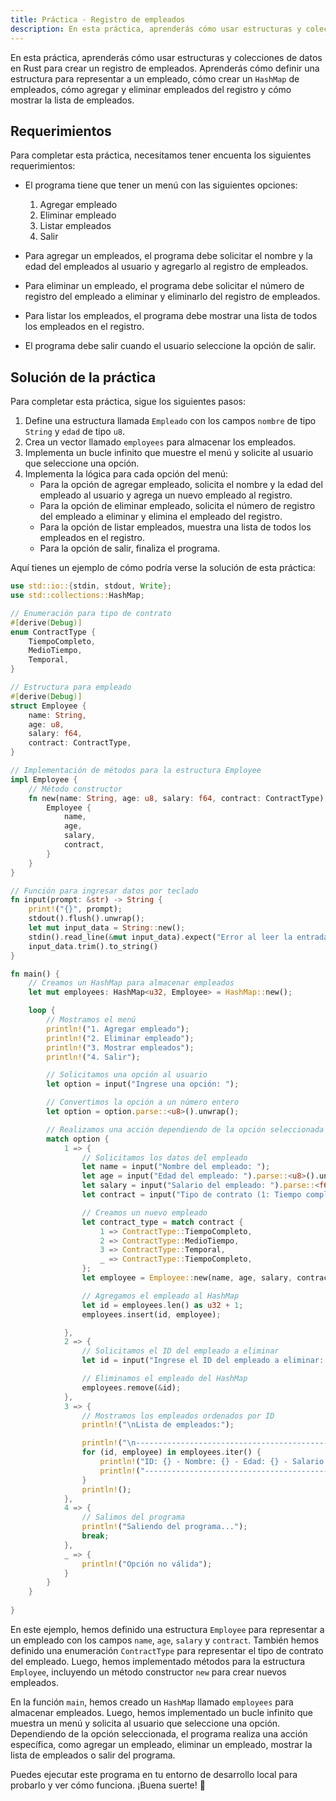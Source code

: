 ```yaml
---
title: Práctica - Registro de empleados
description: En esta práctica, aprenderás cómo usar estructuras y colecciones de datos en Rust para crear un registro de empleados. Aprenderás cómo definir una estructura para representar a un empleado, cómo crear un HashMap de empleados, cómo agregar y eliminar empleados del registro y cómo mostrar la lista de empleados.
---
```


En esta práctica, aprenderás cómo usar estructuras y colecciones de datos en Rust para crear un registro de empleados. Aprenderás cómo definir una estructura para representar a un empleado, cómo crear un `HashMap` de empleados, cómo agregar y eliminar empleados del registro y cómo mostrar la lista de empleados.

## Requerimientos

Para completar esta práctica, necesitamos tener encuenta los siguientes requerimientos:

- El programa tiene que tener un menú con las siguientes opciones:
  1. Agregar empleado
  2. Eliminar empleado
  3. Listar empleados
  4. Salir

- Para agregar un empleados, el programa debe solicitar el nombre y la edad del empleados al usuario y agregarlo al registro de empleados.

- Para eliminar un empleado, el programa debe solicitar el número de registro del empleado a eliminar y eliminarlo del registro de empleados.

- Para listar los empleados, el programa debe mostrar una lista de todos los empleados en el registro.

- El programa debe salir cuando el usuario seleccione la opción de salir.

## Solución de la práctica

Para completar esta práctica, sigue los siguientes pasos:

1. Define una estructura llamada `Empleado` con los campos `nombre` de tipo `String` y `edad` de tipo `u8`.
2. Crea un vector llamado `employees` para almacenar los empleados.
3. Implementa un bucle infinito que muestre el menú y solicite al usuario que seleccione una opción.
4. Implementa la lógica para cada opción del menú:
   - Para la opción de agregar empleado, solicita el nombre y la edad del empleado al usuario y agrega un nuevo empleado al registro.
   - Para la opción de eliminar empleado, solicita el número de registro del empleado a eliminar y elimina el empleado del registro.
   - Para la opción de listar empleados, muestra una lista de todos los empleados en el registro.
   - Para la opción de salir, finaliza el programa.

Aquí tienes un ejemplo de cómo podría verse la solución de esta práctica:

```rust
use std::io::{stdin, stdout, Write};
use std::collections::HashMap;

// Enumeración para tipo de contrato
#[derive(Debug)]
enum ContractType {
    TiempoCompleto,
    MedioTiempo,
    Temporal,
}

// Estructura para empleado
#[derive(Debug)]
struct Employee {
    name: String,
    age: u8,
    salary: f64,
    contract: ContractType,
}

// Implementación de métodos para la estructura Employee
impl Employee {
    // Método constructor
    fn new(name: String, age: u8, salary: f64, contract: ContractType) -> Employee{
        Employee {
            name,
            age,
            salary,
            contract,
        }
    }
}

// Función para ingresar datos por teclado
fn input(prompt: &str) -> String {
    print!("{}", prompt);
    stdout().flush().unwrap();
    let mut input_data = String::new();
    stdin().read_line(&mut input_data).expect("Error al leer la entrada");
    input_data.trim().to_string()
}

fn main() {
    // Creamos un HashMap para almacenar empleados
    let mut employees: HashMap<u32, Employee> = HashMap::new();

    loop {
        // Mostramos el menú
        println!("1. Agregar empleado");
        println!("2. Eliminar empleado");
        println!("3. Mostrar empleados");
        println!("4. Salir");

        // Solicitamos una opción al usuario
        let option = input("Ingrese una opción: ");

        // Convertimos la opción a un número entero
        let option = option.parse::<u8>().unwrap();

        // Realizamos una acción dependiendo de la opción seleccionada
        match option {
            1 => {
                // Solicitamos los datos del empleado
                let name = input("Nombre del empleado: ");
                let age = input("Edad del empleado: ").parse::<u8>().unwrap();
                let salary = input("Salario del empleado: ").parse::<f64>().unwrap();
                let contract = input("Tipo de contrato (1: Tiempo completo, 2: Medio tiempo, 3: Temporal): ").parse::<u8>().unwrap();

                // Creamos un nuevo empleado
                let contract_type = match contract {
                    1 => ContractType::TiempoCompleto,
                    2 => ContractType::MedioTiempo,
                    3 => ContractType::Temporal,
                    _ => ContractType::TiempoCompleto,
                };
                let employee = Employee::new(name, age, salary, contract_type);

                // Agregamos el empleado al HashMap
                let id = employees.len() as u32 + 1;
                employees.insert(id, employee);

            },
            2 => {
                // Solicitamos el ID del empleado a eliminar
                let id = input("Ingrese el ID del empleado a eliminar: ").parse::<u32>().unwrap();

                // Eliminamos el empleado del HashMap
                employees.remove(&id);
            },
            3 => {
                // Mostramos los empleados ordenados por ID
                println!("\nLista de empleados:");

                println!("\n------------------------------------------------------------");
                for (id, employee) in employees.iter() {
                    println!("ID: {} - Nombre: {} - Edad: {} - Salario: {} - Contrato: {:?}", id, employee.name, employee.age, employee.salary, employee.contract);
                    println!("------------------------------------------------------------");
                }
                println!();
            },
            4 => {
                // Salimos del programa
                println!("Saliendo del programa...");
                break;
            },
            _ => {
                println!("Opción no válida");
            }
        }
    }
    
}
```

En este ejemplo, hemos definido una estructura `Employee` para representar a un empleado con los campos `name`, `age`, `salary` y `contract`. También hemos definido una enumeración `ContractType` para representar el tipo de contrato del empleado. Luego, hemos implementado métodos para la estructura `Employee`, incluyendo un método constructor `new` para crear nuevos empleados.

En la función `main`, hemos creado un `HashMap` llamado `employees` para almacenar empleados. Luego, hemos implementado un bucle infinito que muestra un menú y solicita al usuario que seleccione una opción. Dependiendo de la opción seleccionada, el programa realiza una acción específica, como agregar un empleado, eliminar un empleado, mostrar la lista de empleados o salir del programa.

Puedes ejecutar este programa en tu entorno de desarrollo local para probarlo y ver cómo funciona. ¡Buena suerte! 🚀





